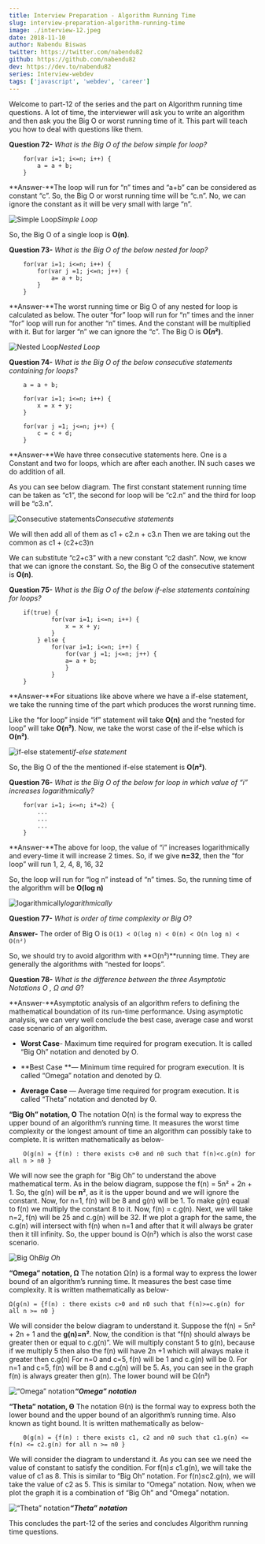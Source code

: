 ```yaml
---
title: Interview Preparation - Algorithm Running Time
slug: interview-preparation-algorithm-running-time
image: ./interview-12.jpeg
date: 2018-11-10
author: Nabendu Biswas
twitter: https://twitter.com/nabendu82
github: https://github.com/nabendu82
dev: https://dev.to/nabendu82
series: Interview-webdev
tags: ['javascript', 'webdev', 'career']
---
```


Welcome to part-12 of the series and the part on Algorithm running time questions. A lot of time, the interviewer will ask you to write an algorithm and then ask you the Big O or worst running time of it. This part will teach you how to deal with questions like them.

**Question 72-** *What is the Big O of the below simple for loop?*
```
    for(var i=1; i<=n; i++) {
        a = a + b;
    }
```
**Answer-**The loop will run for “n” times and “a+b” can be considered as constant “c”. So, the Big O or worst running time will be “c.n”. No, we can ignore the constant as it will be very small with large “n”.

![Simple Loop](https://cdn-images-1.medium.com/max/4176/1*KC3cAco_kOWTAhJai4j4qA.png)*Simple Loop*

So, the Big O of a single loop is **O(n)**.

**Question 73-** *What is the Big O of the below nested for loop?*
```
    for(var i=1; i<=n; i++) {
        for(var j =1; j<=n; j++) {
            a= a + b;
        }
    }
```
**Answer-**The worst running time or Big O of any nested for loop is calculated as below.
The outer “for” loop will run for “n” times and the inner “for” loop will run for another “n” times. And the constant will be multiplied with it. But for larger “n” we can ignore the “c”. The Big O is **O(*n*²)**.

![Nested Loop](https://cdn-images-1.medium.com/max/4204/1*ZlQ3A6WwsKj4J0TPM2Jhlg.png)*Nested Loop*

**Question 74-** *What is the Big O of the below consecutive statements containing for loops?*
```
    a = a + b;

    for(var i=1; i<=n; i++) {
        x = x + y;
    }

    for(var j =1; j<=n; j++) {
        c = c + d;
    }
```
**Answer-**We have three consecutive statements here. One is a Constant and two for loops, which are after each another. IN such cases we do addition of all.

As you can see below diagram. The first constant statement running time can be taken as “c1”, the second for loop will be “c2.n” and the third for loop will be “c3.n”.

![Consecutive statements](https://cdn-images-1.medium.com/max/5444/1*J5cMz_SOJgvaDlhT0o-qdg.png)*Consecutive statements*

We will then add all of them as c1 + c2.n + c3.n Then we are taking out the common as c1 + (c2+c3)n

We can substitute “c2+c3” with a new constant “c2 dash”. Now, we know that we can ignore the constant. So, the Big O of the consecutive statement is **O(n)**.

**Question 75-** *What is the Big O of the below if-else statements containing for loops?*
```
    if(true) {
            for(var i=1; i<=n; i++) {
                x = x + y;
            }
        } else {
            for(var i=1; i<=n; i++) {
                for(var j =1; j<=n; j++) {
                a= a + b;
                }
            }
    }
```
**Answer-**For situations like above where we have a if-else statement, we take the running time of the part which produces the worst running time.

Like the “for loop” inside “if” statement will take **O(n)** and the “nested for loop” will take **O(n²)**.
Now, we take the worst case of the if-else which is **O(n²)**.

![if-else statement](https://cdn-images-1.medium.com/max/4096/1*rzzZNJXs6JT5gNPNU1qZEA.png)*if-else statement*

So, the Big O of the the mentioned if-else statement is **O(*n*²)**.

**Question 76-** *What is the Big O of the below for loop in which value of “i” increases logarithmically?*
```
    for(var i=1; i<=n; i*=2) {
        ...
        ...
        ...
    }
```
**Answer-**The above for loop, the value of “i” increases logarithmically and every-time it will increase 2 times. So, if we give **n=32**, then the “for loop” will run 1, 2, 4, 8, 16, 32

So, the loop will run for “log n” instead of “n” times. So, the running time of the algorithm will be **O(log n)**

![logarithmically](https://cdn-images-1.medium.com/max/4116/1*O7VzZOfafiRZ0rYExWJaag.png)*logarithmically*

**Question 77-** *What is order of time complexity or Big O*?

**Answer-** The order of Big O is `O(1) < O(log n) < O(n) < O(n log n) < O(n²)`

So, we should try to avoid algorithm with **O(n²)**running time. They are generally the algorithms with “nested for loops”.

**Question 78-** *What is the difference between the three Asymptotic Notations O , Ω and Θ*?

**Answer-**Asymptotic analysis of an algorithm refers to defining the mathematical boundation of its run-time performance. Using asymptotic analysis, we can very well conclude the best case, average case and worst case scenario of an algorithm.

* **Worst Case**- Maximum time required for program execution. It is called “Big Oh” notation and denoted by O.

* **Best Case **— Minimum time required for program execution. It is called “Omega” notation and denoted by Ω.

* **Average Case** — Average time required for program execution. It is called “Theta” notation and denoted by Θ.

**“Big Oh” notation, O**
The notation O(n) is the formal way to express the upper bound of an algorithm’s running time. It measures the worst time complexity or the longest amount of time an algorithm can possibly take to complete. It is written mathematically as below-
```
    O(g(n) = {f(n) : there exists c>0 and n0 such that f(n)<c.g(n) for all n > n0 }
```
We will now see the graph for “Big Oh” to understand the above mathematical term.
As in the below diagram, suppose the f(n) = 5n² + 2n + 1. So, the g(n) will be **n²**, as it is the upper bound and we will ignore the constant.
Now, for n=1, f(n) will be 8 and g(n) will be 1. To make g(n) equal to f(n) we multiply the constant 8 to it. Now, f(n) = c.g(n).
Next, we will take n=2, f(n) will be 25 and c.g(n) will be 32.
If we plot a graph for the same, the c.g(n) will intersect with f(n) when n=1 and after that it will always be grater then it till infinity.
So, the upper bound is O(n²) which is also the worst case scenario.

![Big Oh](https://cdn-images-1.medium.com/max/4748/1*HIYEN84nEAVsC2K_4uiOkw.png)*Big Oh*

**“Omega” notation, Ω**
The notation Ω(n) is a formal way to express the lower bound of an algorithm’s running time. It measures the best case time complexity. It is written mathematically as below-

    Ω(g(n) = {f(n) : there exists c>0 and n0 such that f(n)>=c.g(n) for all n >= n0 }

We will consider the below diagram to understand it. Suppose the f(n) = 5n² + 2n + 1 and the **g(n)=n²**. Now, the condition is that “f(n) should always be greater then or equal to c.g(n)”. We will multiply constant 5 to g(n), because if we multiply 5 then also the f(n) will have 2n +1 which will always make it greater then c.g(n)
For n=0 and c=5, f(n) will be 1 and c.g(n) will be 0.
For n=1 and c=5, f(n) will be 8 and c.g(n) will be 5.
As, you can see in the graph f(n) is always greater then g(n).
The lower bound will be Ω(n²)

![**“Omega” notation**](https://cdn-images-1.medium.com/max/3016/1*rRezsxMlpcO0ViFD40RPrA.png)***“Omega” notation***

**“Theta” notation, Θ**
The notation Θ(n) is the formal way to express both the lower bound and the upper bound of an algorithm’s running time. Also known as tight bound. It is written mathematically as below-
```
    Θ(g(n) = {f(n) : there exists c1, c2 and n0 such that c1.g(n) <= f(n) <= c2.g(n) for all n >= n0 }
```
We will consider the diagram to understand it. As you can see we need the value of constant to satisfy the condition.
For f(n)≤ c1.g(n), we will take the value of c1 as 8. This is similar to “Big Oh” notation.
For f(n)≤c2.g(n), we will take the value of c2 as 5. This is similar to “Omega” notation.
Now, when we plot the graph it is a combination of “Big Oh” and “Omega” notation.

![**“Theta” notation**](https://cdn-images-1.medium.com/max/3848/1*6oW1FJkM5uzRlFSWvQ10Kg.png)***“Theta” notation***

This concludes the part-12 of the series and concludes Algorithm running time questions.